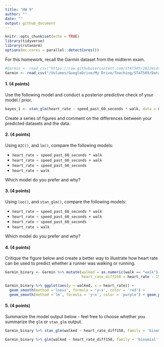 ```yaml
---
title: "HW 9"
author: ""
date: ""
output: github_document
---
```


```r
knitr::opts_chunk$set(echo = TRUE)
library(tidyverse)
library(rstanarm)
options(mc.cores = parallel::detectCores())
```

For this homework, recall the Garmin dataset from the midterm exam. 

```r
#Garmin <- read_csv("https://raw.githubusercontent.com/STAT505/2022midterm/main/Garmin_clean.csv") 
Garmin <- read_csv("/Volumes/GoogleDrive/My Drive/Teaching/STAT505/Data/Garmin_clean.csv")

```


#### 1. (4 points) 

Use the following model and conduct a posterior predictive check of your model / prior.

```r
bayes_1 <- stan_glm(heart_rate ~ speed_past_60_seconds * walk, data = Garmin)
```

Create a series of figures and comment on the differences between your predicted datasets and the data.

#### 2. (4 points) 

Using `AIC()`, and `lm()`, compare the following models:

- `heart_rate ~ speed_past_60_seconds * walk`
- `heart_rate ~ speed_past_60_seconds + walk`
- `heart_rate ~ speed_past_60_seconds`
- `heart_rate ~ walk`

Which model do you prefer and why?

#### 3. (4 points) 

Using `loo()`, and `stan_glm()`, compare the following models:

- `heart_rate ~ speed_past_60_seconds * walk`
- `heart_rate ~ speed_past_60_seconds + walk`
- `heart_rate ~ speed_past_60_seconds`
- `heart_rate ~ walk`

Which model do you prefer and why?

#### 4. (4 points) 

Critique the figure below and create a better way to illustrate how heart rate can be used to predict whether a runner was walking or running.
```r
Garmin_binary <- Garmin %>% mutate(walked = as.numeric(walk == "walk"), 
                                   heart_rate_diff150 = heart_rate - 150)

Garmin_binary %>% ggplot(aes(y = walked, x = heart_rate)) +
  geom_smooth(method ='loess', formula = 'y~x', color = 'red') +
  geom_smooth(method ='lm', formula = 'y~x', color = 'purple') + geom_point(alpha = .2)

```

#### 5. (4 points) 

Summarize the model output below - feel free to choose whether you summarize the `glm` or `stan_glm` output.
```r
Garmin_binary %>% stan_glm(walked ~ heart_rate_diff150, family = 'binomial', data = ., refresh = 0) %>% print(digits = 2)

Garmin_binary %>% glm(walked ~ heart_rate_diff150, family = 'binomial', data = .) %>% summary()

```

